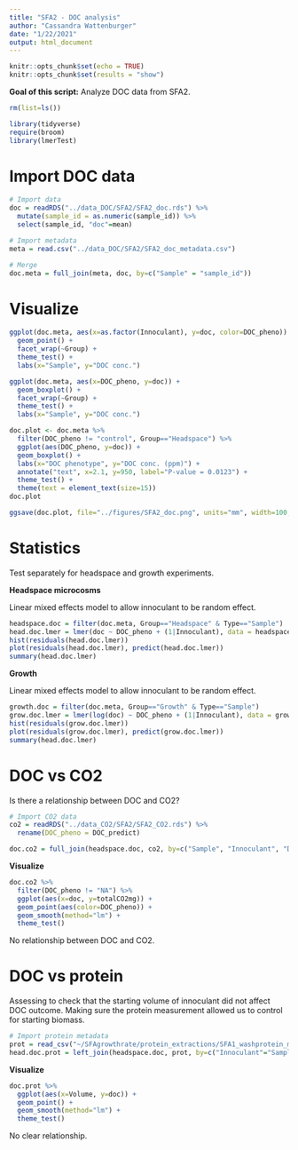 ```yaml
---
title: "SFA2 - DOC analysis"
author: "Cassandra Wattenburger"
date: "1/22/2021"
output: html_document
---
```


```r
knitr::opts_chunk$set(echo = TRUE)
knitr::opts_chunk$set(results = "show")
```

**Goal of this script:** Analyze DOC data from SFA2.

```r
rm(list=ls())

library(tidyverse)
require(broom)
library(lmerTest)
```

# Import DOC data

```r
# Import data
doc = readRDS("../data_DOC/SFA2/SFA2_doc.rds") %>%
  mutate(sample_id = as.numeric(sample_id)) %>%
  select(sample_id, "doc"=mean)

# Import metadata
meta = read.csv("../data_DOC/SFA2/SFA2_doc_metadata.csv")

# Merge
doc.meta = full_join(meta, doc, by=c("Sample" = "sample_id"))
```

# Visualize

```r
ggplot(doc.meta, aes(x=as.factor(Innoculant), y=doc, color=DOC_pheno)) +
  geom_point() +
  facet_wrap(~Group) +
  theme_test() +
  labs(x="Sample", y="DOC conc.")

ggplot(doc.meta, aes(x=DOC_pheno, y=doc)) +
  geom_boxplot() +
  facet_wrap(~Group) +
  theme_test() +
  labs(x="Sample", y="DOC conc.")

doc.plot <- doc.meta %>%
  filter(DOC_pheno != "control", Group=="Headspace") %>%
  ggplot(aes(DOC_pheno, y=doc)) +
  geom_boxplot() +
  labs(x="DOC phenotype", y="DOC conc. (ppm)") +
  annotate("text", x=2.1, y=950, label="P-value = 0.0123") +
  theme_test() +
  theme(text = element_text(size=15))
doc.plot

ggsave(doc.plot, file="../figures/SFA2_doc.png", units="mm", width=100, height=100)

```

# Statistics

Test separately for headspace and growth experiments.

**Headspace microcosms**

Linear mixed effects model to allow innoculant to be random effect.

```r
headspace.doc = filter(doc.meta, Group=="Headspace" & Type=="Sample")
head.doc.lmer = lmer(doc ~ DOC_pheno + (1|Innoculant), data = headspace.doc) # linear mixed effects model, allow innoculant to vary independently
hist(residuals(head.doc.lmer))
plot(residuals(head.doc.lmer), predict(head.doc.lmer))
summary(head.doc.lmer)
```

**Growth**

Linear mixed effects model to allow innoculant to be random effect.

```r
growth.doc = filter(doc.meta, Group=="Growth" & Type=="Sample")
grow.doc.lmer = lmer(log(doc) ~ DOC_pheno + (1|Innoculant), data = growth.doc) # linear mixed effects model, allow innoculant to vary independently
hist(residuals(grow.doc.lmer))
plot(residuals(grow.doc.lmer), predict(grow.doc.lmer))
summary(head.doc.lmer)
```


# DOC vs CO2

Is there a relationship between DOC and CO2?

```r
# Import CO2 data
co2 = readRDS("../data_CO2/SFA2/SFA2_CO2.rds") %>%
  rename(DOC_pheno = DOC_predict)

doc.co2 = full_join(headspace.doc, co2, by=c("Sample", "Innoculant", "DOC_pheno"))
```

**Visualize**

```r
doc.co2 %>%
  filter(DOC_pheno != "NA") %>%
  ggplot(aes(x=doc, y=totalCO2mg)) +
  geom_point(aes(color=DOC_pheno)) +
  geom_smooth(method="lm") +
  theme_test()
```

No relationship between DOC and CO2.

# DOC vs protein

Assessing to check that the starting volume of innoculant did not affect DOC outcome. Making sure the protein measurement allowed us to control for starting biomass.

```r
# Import protein metadata
prot = read_csv("~/SFAgrowthrate/protein_extractions/SFA1_washprotein_metadata.csv")
head.doc.prot = left_join(headspace.doc, prot, by=c("Innoculant"="Sample"))
```

**Visualize**

```r
doc.prot %>% 
  ggplot(aes(x=Volume, y=doc)) +
  geom_point() +
  geom_smooth(method="lm") +
  theme_test()
```

No clear relationship.